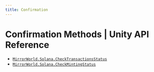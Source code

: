 ```yaml
---
title: Confirmation
---
```


# Confirmation Methods | Unity API Reference

- [`MirrorWorld.Solana.CheckTransactionsStatus`](/api-reference/unity/solana/confirmation/CheckTransactionsStatus)
- [`MirrorWorld.Solana.CheckMintingStatus`](/api-reference/unity/solana/confirmation/CheckMintingStatus)
